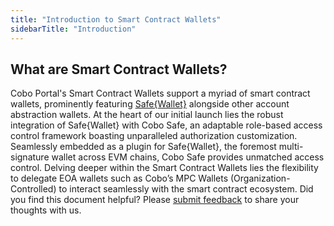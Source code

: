 ```yaml
---
title: "Introduction to Smart Contract Wallets"
sidebarTitle: "Introduction"
---
```


## What are Smart Contract Wallets?

Cobo Portal's Smart Contract Wallets support a myriad of smart contract wallets, prominently featuring [Safe&#123;Wallet&#125;](https://safe.global/wallet) alongside other account abstraction wallets. At the heart of our initial launch lies the robust integration of Safe&#123;Wallet&#125; with Cobo Safe, an adaptable role-based access control framework boasting unparalleled authorization customization. Seamlessly embedded as a plugin for Safe&#123;Wallet&#125;, the foremost multi-signature wallet across EVM chains, Cobo Safe provides unmatched access control. Delving deeper within the Smart Contract Wallets lies the flexibility to delegate EOA wallets such as Cobo’s MPC Wallets (Organization-Controlled) to interact seamlessly with the smart contract ecosystem.
<Tip>Did you find this document helpful? Please [submit feedback](https://forms.zohopublic.com/cobo/form/DocumentFeedbackForm/formperma/QvLOhxJv1_JMsJ-1dleZ8Itb_7rzN-LtgvsDdxosoVI) to share your thoughts with us.</Tip>